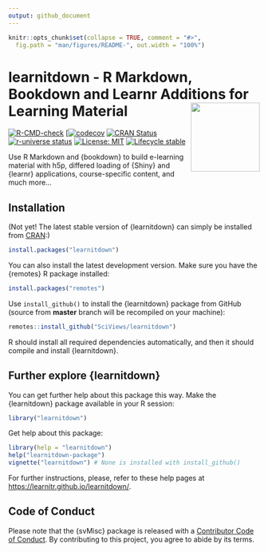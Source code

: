 ```yaml
---
output: github_document
---
```


<!-- README.md is generated from README.Rmd. Please edit that file -->

```r
knitr::opts_chunk$set(collapse = TRUE, comment = "#>",
  fig.path = "man/figures/README-", out.width = "100%")
```

# learnitdown - R Markdown, Bookdown and Learnr Additions for Learning Material <a href="https://learnitr.github.io/learnitdown/"><img src="man/figures/logo.png" align="right" height="138" /></a>

<!-- badges: start -->

[![R-CMD-check](https://github.com/learnitr/learnitdown/actions/workflows/R-CMD-check.yaml/badge.svg)](https://github.com/learnitr/learnitdown/actions/workflows/R-CMD-check.yaml)
[[![codecov](https://codecov.io/gh/learnitr/learnitdown/graph/badge.svg?token=1YyLPD4HkZ)](https://app.codecov.io/gh/learnitr/learnitdown)
[![CRAN Status](https://www.r-pkg.org/badges/version/learnitdown)](https://cran.r-project.org/package=learnitdown)
[![r-universe status](https://learnitr.r-universe.dev/badges/learnitdown)](https://learnitr.r-universe.dev/learnitdown)
[![License: MIT](https://img.shields.io/badge/License-MIT-yellow.svg)](https://opensource.org/licenses/MIT)
[![Lifecycle stable](https://img.shields.io/badge/lifecycle-stable-brightgreen.svg)](https://lifecycle.r-lib.org/articles/stages.html#stable)
<!-- badges: end -->

Use R Markdown and {bookdown} to build e-learning material with h5p, differed loading of {Shiny} and {learnr} applications, course-specific content, and much more...

## Installation

(Not yet! The latest stable version of {learnitdown} can simply be installed from [CRAN](http://cran.r-project.org):)

``` r
install.packages("learnitdown")
```

You can also install the latest development version. Make sure you have the {remotes} R package installed:

``` r
install.packages("remotes")
```

Use `install_github()` to install the {learnitdown} package from GitHub (source from **master** branch will be recompiled on your machine):

``` r
remotes::install_github("SciViews/learnitdown")
```

R should install all required dependencies automatically, and then it should compile and install {learnitdown}.

## Further explore {learnitdown}

You can get further help about this package this way. Make the {learnitdown} package available in your R session:

``` r
library("learnitdown")
```

Get help about this package:

``` r
library(help = "learnitdown")
help("learnitdown-package")
vignette("learnitdown") # None is installed with install_github()
```

For further instructions, please, refer to these help pages at <https://learnitr.github.io/learnitdown/>.

## Code of Conduct

Please note that the {svMisc} package is released with a [Contributor Code of Conduct](https://contributor-covenant.org/version/2/1/CODE_OF_CONDUCT.html). By contributing to this project, you agree to abide by its terms.
